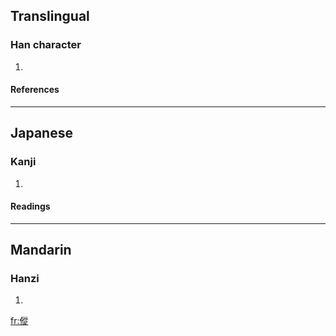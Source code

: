 ==Translingual==
===Han character===
{{Han char|rn=9|rad=人|as=11|sn=13|four=2828<sub>1</sub>|canj=人竹人人 (OHOO)}}
# {{defn|Han}}
====References====
{{Han ref|kx=0114.170|dkj=01013|dj=0242.250|hdz=10212.040|uh=50B1|ud=20657|bh=DCC0|bd=56512}}
----
==Japanese==
===Kanji===
{{ja-kanji|grade=|rs=人11}}
# {{defn|Japanese}}
====Readings====
{{ja-readings|on=[[しょう]] (shō), [[しゅ]] (shu), [[そう]] (sō)|kun=[[はやいさま]] (hayaisama)}}
----
==Mandarin==
===Hanzi===
{{cmn-hanzi|pin=[[sǒng]] (song3)|wg=sung<sup>3</sup>}}
# {{defn|Mandarin}}

[[fr:傱]]